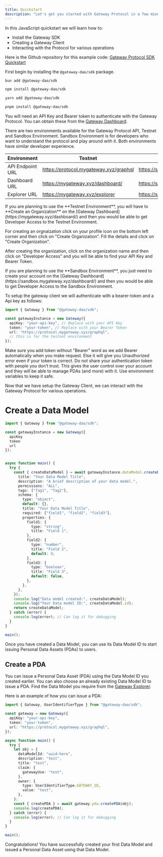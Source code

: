 ```yaml
---
title: Quickstart
description: "Let's get you started with Gateway Protocol in a few minutes."
---
```


In this JavaScript quickstart we will learn how to:

- Install the Gateway SDK
- Creating a Gateway Client
- Interacting with the Protocol for various operations

Here is the Github repository for this example code: [Gateway Protocol SDK Quickstart](https://github.com/Gateway-DAO/sdk-scripts-example/tree/main/src/v2/scripts)

<Steps>
  <Step title="Install @gateway-dao/sdk">

First begin by installing the `@gateway-dao/sdk` package.

<CodeGroup>

```bash bun
bun add @gateway-dao/sdk
```

```bash npm
npm install @gateway-dao/sdk
```

```bash yarn
yarn add @gateway-dao/sdk
```

```bash pnpm
pnpm install @gateway-dao/sdk
```

</CodeGroup>

</Step>

<Step title="Setup the Gateway Client" >

You will need an API Key and Bearer token to authenticate with the Gateway Protocol.
You can obtain these from the [Gateway Dashboard](https://mygateway.xyz/dashboard/).

There are two environments available for the Gateway Protocol API, Testnet and Sandbox Environment. Sandbox Environment is for developers who want to understand the protocol and play around with it. Both environments have similar developer experience.

| Environment      | Testnet                                | Sandbox                                        |
| ---------------- | -------------------------------------- | ---------------------------------------------- |
| API Endpoint URL | https://protocol.mygateway.xyz/graphql | https://sandbox.protocol.mygateway.xyz/graphql |
| Dashboard URL    | https://mygateway.xyz/dashboard/       | https://sandbox.mygateway.xyz/dashboard/       |
| Explorer URL     | https://mygateway.xyz/explorer         | https://sandbox.mygateway.xyz/explorer         |

<Note>
  If you are planning to use the **Testnet Environment**, you will have to
  **Create an Organization** on the [Gateway
  Dashboard](https://mygateway.xyz/dashboard/) and then you would be able to get
  Developer Access to the Testnet Environment.

For creating an orgnaization click on your profile icon on the bottom left corner and then click on "Create Organization". Fill the details and click on "Create Organization".

After creating the organization, click on the organization name and then click on "Developer Access" and you will be able to find your API Key and Bearer Token.

</Note>

<Note>
  If you are planning to use the **Sandbox Environment**, you just need to
  create your account on the [Gateway
  Dashboard](https://sandbox.mygateway.xyz/dashboard/) and then you would be
  able to get Developer Access to the Sandbox Environment.
</Note>

To setup the gateway client we will authenticate with a bearer-token and a Api key as follows:

```ts Node.js
import { Gateway } from "@gateway-dao/sdk";

const gatewayInstance = new Gateway({
  apiKey: "your-api-key", // Replace with your API Key
  token: "your-token", // Replace with your Bearer Token
  url: "https://protocol.mygateway.xyz/graphql",
  // this is for the testnet environment
});
```

<Warning>
  Make sure you add token without "Bearer" word as we add Bearer automatically
  when you make request. Else it will give you Unauthorized error even if your
  token is correct.
</Warning>

<Warning>
  Do not share your authentication token with people you don’t trust. This gives
  the user control over your account and they will be able to manage PDAs (and
  more) with it. Use environment variables to keep it safe.
</Warning>

</Step>

<Step title="Interacting with the Gateway Protocol" >

Now that we have setup the Gateway Client, we can interact with the Gateway Protocol for various operations.

# Create a Data Model

```ts Node.js
import { Gateway } from "@gateway-dao/sdk";

const gatewayInstance = new Gateway({
  apiKey
  token
  url
});


async function main() {
  try {
    const { createDataModel } = await gatewayInstance.dataModel.createDataModel({
      title: "Your Data Model Title",
      description: "A brief description of your data model.",
      permissions: "ALL",
      tags: ["Tag1", "Tag2"],
      schema: {
        type: "object",
        default: {},
        title: "Your Data Model Title",
        required: ["field1", "field2", "field3"],
        properties: {
          field1: {
            type: "string",
            title: "Field 1",
          },
          field2: {
            type: "number",
            title: "Field 2",
            default: 0,
          },
          field3: {
            type: "boolean",
            title: "Field 3",
            default: false,
          },
        },
      },
    });
    console.log("Data model created:", createDataModel);
    console.log("Your Data model ID:", createDataModel.id);
    return createDataModel;
  } catch (error) {
    console.log(error); // Can log it for debugging
  }
}

main();
```

Once you have created a Data Model, you can use its Data Model ID to start issuing Personal Data Assets (PDAs) to users.

## Create a PDA

You can issue a Personal Data Asset (PDA) using the Data Model ID you created earlier.
You can also choose an already existing Data Model ID to issue a PDA. Find the Data Model you require from the [Gateway Explorer](https://mygateway.xyz/explorer/data-models).

Here is an example of how you can issue a PDA:

```ts Node.js
import { Gateway, UserIdentifierType } from "@gateway-dao/sdk";

const gateway = new Gateway({
  apiKey: "your-api-key",
  token: "your-token",
  url: "https://protocol.mygateway.xyz/graphql",
});

async function main() {
  try {
    let obj = {
      dataModelId: "uuid-here",
      description: "test",
      title: "test",
      claim: {
        gatewayUse: "test",
      },
      owner: {
        type: UserIdentifierType.GATEWAY_ID,
        value: "test",
      },
    };
    const { createPDA } = await gateway.pda.createPDA(obj);
    console.log(createPDA);
  } catch (error) {
    console.log(error); // Can log it for debugging
  }
}

main();
```

</Step>

Congratulations! You have successfully created your first Data Model and issued a Personal Data Asset using that Data Model.

</Steps>
